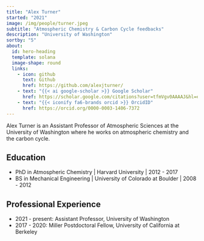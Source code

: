 ```yaml
---
title: "Alex Turner"
started: "2021"
image: /img/people/turner.jpeg
subtitle: "Atmospheric Chemistry & Carbon Cycle feedbacks"
description: "University of Washington"
sortby: "5"
about:
  id: hero-heading
  template: solana
  image-shape: round
  links:
    - icon: github
      text: Github
      href: https://github.com/alexjturner/
    - text: "{{< ai google-scholar >}} Google Scholar"
      href: https://scholar.google.com/citations?user=tfmVgv0AAAAJ&hl=en
    - text: "{{< iconify fa6-brands orcid >}} OrcidID"
      href: https://orcid.org/0000-0003-1406-7372
---
```

Alex Turner is an Assistant Professor of Atmospheric Sciences at the University of Washington where he works on atmospheric chemistry and the carbon cycle.

## Education

- [PhD in Atmospheric Chemistry]{.fw-bold} | Harvard University | 2012 - 2017
- [BS in Mechanical Engineering]{.fw-bold} | University of Colorado at Boulder  | 2008 - 2012  

## Professional Experience

- [2021 - present:]{.fw-bold} Assistant Professor,  University of Washington 
- [2017 - 2020:]{.fw-bold}   Miller Postdoctoral Fellow, University of California at Berkeley